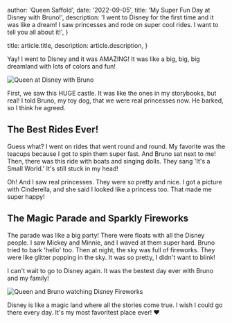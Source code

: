 
  author: 'Queen Saffold',
  date: '2022-09-05',
  title: 'My Super Fun Day at Disney with Bruno!',
  description:
    'I went to Disney for the first time and it was like a dream! I saw princesses and rode on super cool rides. I want to tell you all about it!',
}

  title: article.title,
  description: article.description,
}


Yay! I went to Disney and it was AMAZING! It was like a big, big, big dreamland with lots of colors and fun!

<Image src={disneyAdventure} alt="Queen at Disney with Bruno" />

First, we saw this HUGE castle. It was like the ones in my storybooks, but real! I told Bruno, my toy dog, that we were real princesses now. He barked, so I think he agreed.

## The Best Rides Ever!

Guess what? I went on rides that went round and round. My favorite was the teacups because I got to spin them super fast. And Bruno sat next to me! Then, there was this ride with boats and singing dolls. They sang 'It's a Small World.' It's still stuck in my head!

Oh! And I saw real princesses. They were so pretty and nice. I got a picture with Cinderella, and she said I looked like a princess too. That made me super happy!

## The Magic Parade and Sparkly Fireworks

The parade was like a big party! There were floats with all the Disney people. I saw Mickey and Minnie, and I waved at them super hard. Bruno tried to bark 'hello' too. Then at night, the sky was full of fireworks. They were like glitter popping in the sky. It was so pretty, I didn't want to blink!

I can't wait to go to Disney again. It was the bestest day ever with Bruno and my family!

<Image src={disneyAdventure} alt="Queen and Bruno watching Disney Fireworks" />

Disney is like a magic land where all the stories come true. I wish I could go there every day. It's my most favoritest place ever! ❤️

